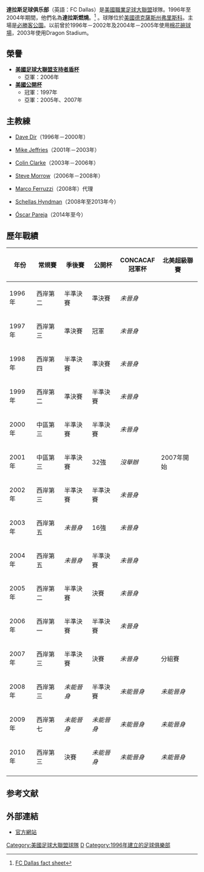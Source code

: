 {{noteTA|G1=football|G2=MLS}}
{{Infobox Football club
| clubname    = FC達拉斯
| image       = [[Image:FCDallas.png|200px]]
| fullname    = Football Club Dallas
| nicknames   = FCD, Hoops, Red Stripes, Toros, Burn, The Branders
| founded     = 1996年（達拉斯燃燒）
| dissolved   =
| ground      = [[豐田體育場_(德克薩斯州)|必勝客公園]]<br />[[德克薩斯州|德克薩斯州]][[弗里斯科_(德克薩斯州)|弗里斯科]]
| capacity    = 20,500
| chrtitle    = 擁有者
| chairman    = [[積克·亨特|積克·亨特]]
| mgrtitle    = 主教練
| manager     = Óscar Pareja
| league      = [[美國職業足球大聯盟|美國職業足球大聯盟]]
| season      = 2021
| position    = 西岸：第11位<br> 聯盟：第23位<br> 季後賽：無資格
| website     = http://www.fcdallas.com/
| pattern_la1   = _dallas20h
| pattern_b1    = _dallas20h
| pattern_ra1   = _dallas20h
| pattern_sh1   =
| pattern_so1   = _dallas20h
| leftarm1      = FF0000
| body1         = FF0000
| rightarm1     = FF0000
| shorts1       = 000080
| socks1        = FF0000
| pattern_la2   = _FCDALLAS_21a
| pattern_b2    = _FCDALLAS_21a
| pattern_ra2   = _FCDALLAS_21a
| pattern_sh2   = _FCDALLAS_21a
| pattern_so2   = _FCDALLAS_21a
| leftarm2      = B5D5FE
| body2         = B5D5FE
| rightarm2     = B5D5FE
| shorts2       = 2A4177
| socks2        = 2A4177
}}

'''達拉斯足球俱乐部'''（英語：FC Dallas）是[[美國職業足球大聯盟|美國職業足球大聯盟]]球隊。1996年至2004年期間，他們名為'''達拉斯燃燒'''。<ref>[http://fc.dallas.mlsnet.com/MLS/news/team_news.jsp?ymd=20040812&content_id=11392&vkey=news_dab&fext=.jsp&team=dab FC Dallas fact sheet]{{dead link|date=2018年4月 |bot=InternetArchiveBot |fix-attempted=yes }}</ref> 。球隊位於[[美國|美國]][[德克薩斯州|德克薩斯州]][[弗里斯科_(德克薩斯州)|弗里斯科]]。主場是[[豐田體育場_(德克薩斯州)|必勝客公園]]。以前曾於1996年－2002年及2004年－2005年使用[[棉花碗球場|棉花碗球場]]，2003年使用Dragon Stadium。

== 榮譽 ==
* '''[[美國足球大聯盟支持者盾杯|美國足球大聯盟支持者盾杯]]'''
** 亞軍：2006年
* '''[[美國公開杯|美國公開杯]]'''
** 冠軍：1997年
** 亞軍：2005年、2007年

== 主教練 ==
* {{flagicon|United States}} [[Dave_Dir|Dave Dir]]（1996年－2000年）
* {{flagicon|United States}}    [[Mike_Jeffries_(soccer)|Mike Jeffries]]（2001年－2003年）
* {{flagicon|Northern Ireland}} [[Colin_Clarke|Colin Clarke]]（2003年－2006年）
* {{flagicon|Northern Ireland}} [[Steve_Morrow|Steve Morrow]]（2006年－2008年）
* {{flagicon|United States}} [[Marco_Ferruzzi|Marco Ferruzzi]]（2008年）代理
* {{flagicon|United States}} [[Schellas_Hyndman|Schellas Hyndman]]（2008年至2013年今）
* {{flagicon|Colombia}} [[Óscar_Pareja|Óscar Pareja]]（2014年至今）

== 歷年戰績 ==
{| class="wikitable"
!年份
!常規賽
!季後賽
!公開杯
!CONCACAF<br />冠軍杯
!北美超級聯賽
|-
|1996年
|西岸第二
|半準決賽
|準決賽
|''未晉身''
|rowspan=11|2007年開始
|-
|1997年
|西岸第三
|準決賽
|bgcolor="#FFCBCB"|冠軍
|''未晉身''
|-
|1998年
|西岸第四
|半準決賽
|準決賽
|''未晉身''
|-
|1999年
|西岸第二
|準決賽
|半準決賽
|''未晉身''
|-
|2000年
|中區第三
|半準決賽
|半準決賽
|''未晉身''
|-
|2001年
|中區第三
|半準決賽
|32強
|''沒舉辦''
|-
|2002年
|西岸第三
|半準決賽
|半準決賽
|''未晉身''
|-
|2003年
|西岸第五
|''未晉身''
|16強
|''未晉身''
|-
|2004年
|西岸第五
|''未晉身''
|半準決賽
|''未晉身''
|-
|2005年
|西岸第二
|半準決賽
|決賽
|''未晉身''
|-
|2006年
|西岸第一
|半準決賽
|半準決賽
|''未晉身''
|-
|2007年
|西岸第三
|半準決賽
|決賽
|''未晉身''
|分組賽
|-
|2008年
|西岸第三
|''未能晉身''
|半準決賽
|''未能晉身''
|''未能晉身''
|-
|2009年
|西岸第七
|''未能晉身''
|''未能晉身''
|''未能晉身''
|''未能晉身''
|-
|2010年
|西岸第三
|決賽
|''未能晉身''
|''未能晉身''
|''未能晉身''
|-
|}

== 参考文献 ==
<div class="references-small">
<references />
</div>

== 外部連結 ==
* [http://www.fcdallas.net/ 官方網站]

{{fb start}}
{{Major League Soccer}}
{{fb end}}

{{DEFAULTSORT:FC Dallas}}
[[Category:美國足球大聯盟球隊|Category:美國足球大聯盟球隊]]
[[Category:美國足球俱樂部|D]]
[[Category:1996年建立的足球俱樂部|Category:1996年建立的足球俱樂部]]
